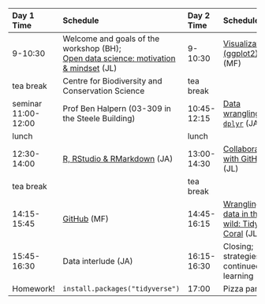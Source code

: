 |Day 1 Time | Schedule|      Day 2 Time | Schedule|
|:---|:--------------|:---|:--------------|
|9-10:30  |  Welcome and goals of the workshop (BH); <br> [Open data science: motivation & mindset](https://docs.google.com/document/d/1YfRc1uEHTLHZeA4yv0TXRGaCF0Lz9a9O7tft62wj2Ck/edit?usp=sharing) (JL) |9-10:30 | [Visualization (ggplot2)](http://ohi-science.org/data-science-training/ggplot2) (MF)|
|tea break | Centre for Biodiversity and Conservation Science | tea break | | 
|seminar 11:00-12:00 | Prof Ben Halpern (03-309 in the Steele Building) | 10:45-12:15 | [Data wrangling: `dplyr`](http://ohi-science.org/data-science-training/dplyr.html#dplyr) (JA) | 
|lunch | | lunch | | 
|12:30-14:00   | [R, RStudio & RMarkdown](http://ohi-science.org/data-science-training/rstudio.html#rstudio) (JA)  | 13:00-14:30  |[Collaborating with GitHub](http://ohi-science.org/data-science-training/collaborating.html) (JL) |
|tea break |  |tea break   | |
|14:15-15:45     | [GitHub](http://ohi-science.org/data-science-training/github.html) (MF) | 14:45-16:15 | [Wrangling data in the wild: Tidy Coral](https://nceas.github.io/crescynt-training/tidy_coral) (JL) |
|15:45-16:30 | Data interlude (JA)  | 16:15-16:30 | Closing; strategies for continued learning |
| Homework! | `install.packages("tidyverse")` | 17:00 | Pizza party! |



<!--- 
Full schedule with programming:

|time       |      Day 1|      Day 2|      Day 3|      Day 4|
|:----------|----------:|----------:|----------:|----------:|
|9-10:30    |  Welcome & [Motivation](http://ohi-science.org/data-science-training/overview.html); [R, RStudio & RMarkdown](http://ohi-science.org/data-science-training/rstudio.html#rstudio) (NCEAS - JL) |   [Data wrangling: `dplyr`](http://ohi-science.org/data-science-training/dplyr.html#dplyr) (NCEAS - JB) | Kaneohe Bay Workathon (all day) | Kaneohe Bay Workathon (all day)  | 
|break      |  | | | |
|11-12:30   | [GitHub](http://ohi-science.org/data-science-training/github.html) (NCEAS - JL) |   [Data wrangling: `tidyr`](http://ohi-science.org/data-science-training/tidyr) (NCEAS - JB) |  | |
|lunch      |  || | |
|13:30-15:00 | [Collaborating with GitHub](http://ohi-science.org/data-science-training/collaborating.html) (NCEAS - JL) |  [Programming](http://ohi-science.org/data-science-training/programming.html) (NCEAS - JL) | Imagery/ interpolation breakout group (CRESCYNT) | Group Discussion/ Wrapup |
|break      |  |  | | |
|15:30-17:00 | [Visualization (ggplot2)](http://ohi-science.org/data-science-training/viz) (NCEAS - JC) |   [Data integration: tidy coral example](https://nceas.github.io/crescynt-training/tidy_coral) (NCEAS - JC)  | Imagery/ interpolation breakout group (CRESCYNT)  | Group Discussion/ Wrapup |

--->

